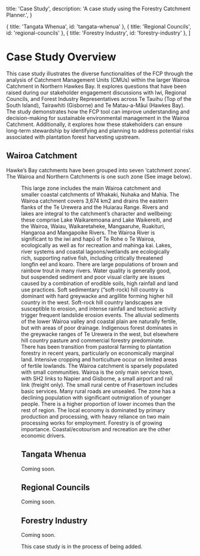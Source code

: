 
  title: 'Case Study',
  description:
    'A case study using the Forestry Catchment Planner.',
}

  { title: 'Tangata Whenua', id: 'tangata-whenua' },
  { title: 'Regional Councils', id: 'regional-councils' },
  { title: 'Forestry Industry', id: 'forestry-industry' },
]

# Case Study Overview

This case study illustrates the diverse functionalities of the FCP through the analysis of Catchment Management Units (CMUs) within the larger Wairoa Catchment in Northern Hawkes Bay. It explores questions that have been raised during our stakeholder engagement discussions with Iwi, Regional Councils, and Forest Industry Representatives across Te Tauihu (Top of the South Island), Tairawhiti (Gisborne) and Te Matau-a-Māui (Hawkes Bay). The study demonstrates how the FCP tool can improve understanding and decision-making for sustainable environmental management in the Wairoa Catchment. Additionally, it explores how these stakeholders can ensure long-term stewardship by identifying and planning to address potential risks associated with plantation forest harvesting upstream.

## Wairoa Catchment 

Hawke’s Bay catchments have been grouped into seven ‘catchment zones’. The Wairoa and Northern Catchments is one such zone (See image below).

<Figure src={wairoa} alt="Wairoa Catchment Zones" caption="Wairoa Catchment Zone and sub-catchments" zoom={false} />

This large zone includes the main Wairoa catchment and smaller coastal catchments of Whakaki, Nuhaka and Mahia. The Wairoa catchment covers 3,674 km2 and drains the eastern flanks of the Te Urewera and the Huiarau Range.  Rivers and lakes are integral to the catchment’s character and wellbeing: these comprise Lake Waikaremoana and Lake Waikereiti, and the Wairoa, Waiau, Waikaretaheke,  Mangaaruhe, Ruakituri, Hangaroa and Mangapoike Rivers. 
The Wairoa River is significant to the iwi and hapū of Te Rohe o Te Wairoa, ecologically as well as for recreation and mahinga kai. Lakes, river systems and coastal lagoons/wetlands are ecologically rich, supporting native fish, including critically threatened longfin eel and koaro. There are large populations of brown and rainbow trout in many rivers.
Water quality is generally good, but suspended sediment and poor visual clarity are issues caused by a combination of erodible soils, high rainfall and land use practices. Soft sedimentary (“soft-rock) hill country is dominant with hard greywacke and argillite forming higher hill country in the west. Soft-rock hill country landscapes are susceptible to erosion, and intense rainfall and tectonic activity trigger frequent landslide erosion events. The alluvial sediments of the lower Wairoa valley and coastal plain are naturally fertile, but with areas of poor drainage. 
Indigenous forest dominates in the greywacke ranges of Te Urewera in the west, but elsewhere hill country pasture and commercial forestry predominate.  There has been transition from pastoral farming to plantation forestry in recent years, particularly on economically marginal land. Intensive cropping and horticulture occur on limited areas of fertile lowlands.
The Wairoa catchment is sparsely populated with small communities. Wairoa is the only main service town, with SH2 links to Napier and Gisborne, a small airport and rail link (freight only). The small rural centre of Frasertown includes basic services. Many rural roads are unsealed. 
The zone has a declining population with significant outmigration of younger people. There is a higher proportion of lower incomes than the rest of region. The local economy is dominated by primary production and processing, with heavy reliance on two main processing works for employment. Forestry is of growing importance. Coastal/ecotourism and recreation are the other economic drivers. 


## Tangata Whenua

Coming soon.

## Regional Councils

Coming soon.

## Forestry Industry

Coming soon.

<Note>
    This case study is in the process of being added.
</Note>
